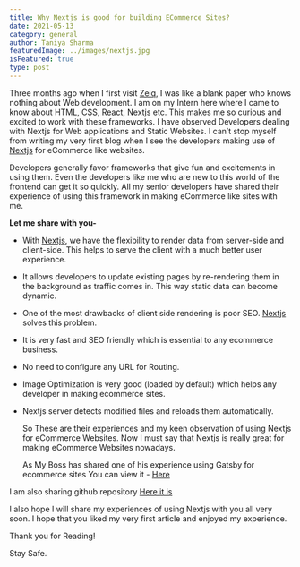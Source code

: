 ```yaml
---
title: Why Nextjs is good for building ECommerce Sites?
date: 2021-05-13
category: general
author: Taniya Sharma
featuredImage: ../images/nextjs.jpg
isFeatured: true
type: post
---
```



Three months ago when I first visit [Zeiq](https://www.zeiq.co/), I was like a blank paper who knows nothing about Web development. I am on my Intern here where I came to know about HTML, CSS, [React](https://reactjs.org/), [Nextjs](https://nextjs.org/) etc. This makes me so curious and excited to work with these frameworks. I have observed Developers dealing with Nextjs for Web applications and Static Websites. I can’t stop myself from writing my very first blog when I see the developers making use of  [Nextjs](https://nextjs.org/) for eCommerce like websites. 

Developers generally favor frameworks that give fun and excitements in using them. Even the developers like me who are new to this world of the frontend can get it so quickly.  All my senior developers have shared their experience of using this framework in making eCommerce like sites with me. 

**Let me share with you-**


- With [Nextjs](https://nextjs.org/), we have the flexibility to render data from server-side and client-side. This helps to serve the client with a much better user experience. 

- It allows developers to update existing pages by re-rendering them in the background as traffic comes in. This way static data can become dynamic.

- One of the most drawbacks of client side rendering is poor SEO. [Nextjs](https://nextjs.org/) solves this problem.

- It is very fast and SEO friendly which is essential to any ecommerce business.

- No need to configure any URL for Routing.

- Image Optimization is very good (loaded by default) which helps any developer in making ecommerce sites.

- Nextjs server detects modified files and reloads them automatically.

  So These are their experiences and my keen observation of using Nextjs for eCommerce Websites. Now I must say that Nextjs is really great for making eCommerce Websites nowadays.

  As My Boss has shared one of his experience using Gatsby for ecommerce sites You can view it -  [Here](https://medium.com/zeiq/creating-static-e-commerce-site-with-gatsbyjs-a349d7e022a)
  
I am also sharing github repository [Here it is](https://github.com/zeiq-co/commerce)
  
  
  I also hope I will share my experiences of using Nextjs with you all very soon.
  I hope that you liked my very first article and enjoyed my experience. 

  Thank you for Reading!
  
  Stay Safe. 
